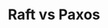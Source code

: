 ---
id: "sd_tf_hard_002"
questionType: "TRUE_FALSE"
title: "Raft vs Paxos"
statement: "Raft is designed to be more understandable than Paxos while achieving similar consensus guarantees."
difficulty: "HARD"
category: "System Design"
correctAnswer: true
explanation: "Raft simplifies the consensus process compared to Paxos for easier implementation."
---